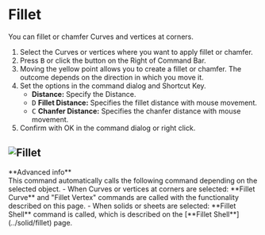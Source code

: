 
# Fillet

<Reference shortcut="B" command="Fillet" button="Right of Command Bar" />

You can fillet or chamfer Curves and vertices at corners.

1. Select the Curves or vertices where you want to apply fillet or chamfer.
2. Press <kbd>B</kbd> or click the button <ButtonIcon type="button-fillet" /> on the Right of Command Bar.
3. Moving the yellow point allows you to create a fillet or chamfer. 
The outcome depends on the direction in which you move it.
4. Set the options in the command dialog and Shortcut Key.
   - **Distance:** Specify the Distance.
   - <kbd>D</kbd> **Fillet Distance:** Specifies the fillet distance with mouse movement.
   - <kbd>C</kbd> **Chanfer Distance:** Specifies the chanfer distance with mouse movement.
4. Confirm with OK in the command dialog or right click.

![Fillet](/img/fillet.gif)
---
<Callout type="info" emoji="ℹ️">
**Advanced info**<br />
This command automatically calls the following command depending on the selected object.
- When Curves or vertices at corners are selected: **Fillet Curve** and "Fillet Vertex" commands are called with the functionality described on this page.
- When solids or sheets are selected: **Fillet Shell** command is called, which is described on the [**Fillet Shell**](../solid/fillet) page.
</Callout>



